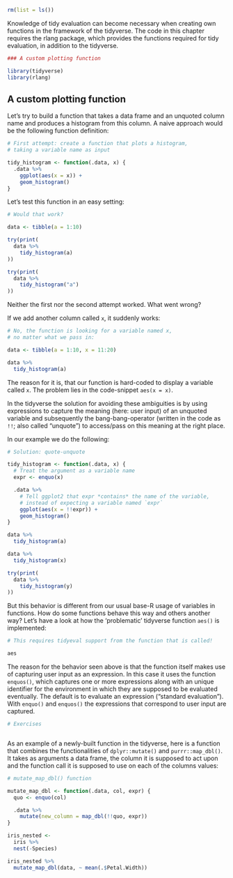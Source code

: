 ```r
rm(list = ls())
```



Knowledge of tidy evaluation can become necessary when creating own functions in the framework of the tidyverse.
The code in this chapter requires the rlang package, which provides the functions required for tidy evaluation, in addition to the tidyverse.

```r
### A custom plotting function

```
```r
library(tidyverse)
library(rlang)
```

## A custom plotting function {#colname}

Let's try to build a function that takes a data frame and an unquoted column name and produces a histogram from this column.
A naive approach would be the following function definition:

```r
# First attempt: create a function that plots a histogram,
# taking a variable name as input
```
```r
tidy_histogram <- function(.data, x) {
  .data %>%
    ggplot(aes(x = x)) +
    geom_histogram()
}
```

Let's test this function in an easy setting:

```r
# Would that work?
```
```r
data <- tibble(a = 1:10)

try(print(
  data %>%
    tidy_histogram(a)
))

try(print(
  data %>%
    tidy_histogram("a")
))
```

Neither the first nor the second attempt worked. What went wrong?

If we add another column called `x`, it suddenly works:

```r
# No, the function is looking for a variable named x,
# no matter what we pass in:
```
```r
data <- tibble(a = 1:10, x = 11:20)

data %>%
  tidy_histogram(a)
```

The reason for it is, that our function is hard-coded to display a variable called `x`.
The problem lies in the code-snippet `aes(x = x)`.

In the tidyverse the solution for avoiding these ambiguities is by using expressions to capture the meaning (here: user input) of an unquoted variable and subsequently the bang-bang-operator (written in the code as `!!`; also called "unquote") to access/pass on this meaning at the right place.

In our example we do the following:

```r
# Solution: quote-unquote
```
```r
tidy_histogram <- function(.data, x) {
  # Treat the argument as a variable name
  expr <- enquo(x)

  .data %>%
    # Tell ggplot2 that expr *contains* the name of the variable,
    # instead of expecting a variable named `expr`
    ggplot(aes(x = !!expr)) +
    geom_histogram()
}

data %>%
  tidy_histogram(a)

data %>%
  tidy_histogram(x)

try(print(
  data %>%
    tidy_histogram(y)
))
```

But this behavior is different from our usual base-R usage of variables in functions.
How do some functions behave this way and others another way?
Let's have a look at how the 'problematic' tidyverse function `aes()` is implemented:

```r
# This requires tidyeval support from the function that is called!
```
```r
aes
```

The reason for the behavior seen above is that the function itself makes use of capturing user input as an expression.
In this case it uses the function `enquos()`, which captures one or more expressions along with an unique identifier for the environment in which they are supposed to be evaluated eventually.
The default is to evaluate an expression ("standard evaluation").
With `enquo()` and `enquos()` the expressions that correspond to user input are captured.

```r
# Exercises
```
```r

```

As an example of a newly-built function in the tidyverse, here is a function that combines the functionalities of `dplyr::mutate()` and `purrr::map_dbl()`.
It takes as arguments a data frame, the column it is supposed to act upon and the function call it is supposed to use on each of the columns values:

```r
# mutate_map_dbl() function
```
```r
mutate_map_dbl <- function(.data, col, expr) {
  quo <- enquo(col)

  .data %>%
    mutate(new_column = map_dbl(!!quo, expr))
}

iris_nested <-
  iris %>%
  nest(-Species)

iris_nested %>%
  mutate_map_dbl(data, ~ mean(.$Petal.Width))
```
